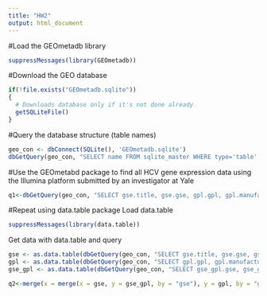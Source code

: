 ```yaml
---
title: "HW2"
output: html_document
---
```


#Load the GEOmetadb library
```r
suppressMessages(library(GEOmetadb))
```

#Download the GEO database
```r
if(!file.exists("GEOmetadb.sqlite"))
{
  # Downloads database only if it's not done already
  getSQLiteFile()
}
```

#Query the database structure (table names)
```r
geo_con <- dbConnect(SQLite(), 'GEOmetadb.sqlite')
dbGetQuery(geo_con, "SELECT name FROM sqlite_master WHERE type='table';")
```

#Use the GEOmetabd package to find all HCV gene expression data using the Illumina platform submitted by an investigator at Yale
```r
q1<-dbGetQuery(geo_con, "SELECT gse.title, gse.gse, gpl.gpl, gpl.manufacturer, gpl.description FROM (gse JOIN gse_gpl ON gse.gse=gse_gpl.gse) j JOIN gpl ON j.gpl=gpl.gpl WHERE gse.title LIKE '%HCV%' AND gpl.manufacturer LIKE '%Illumina%' AND gse.contact LIKE '%Yale%'")
```

#Repeat using data.table package
Load data.table
```r
suppressMessages(library(data.table))
```

Get data with data.table and query
```r
gse <- as.data.table(dbGetQuery(geo_con, "SELECT gse.title, gse.gse, gse.contact FROM gse"))
gpl <- as.data.table(dbGetQuery(geo_con, "SELECT gpl.gpl, gpl.manufacturer, gpl.description FROM gpl"))
gse_gpl <- as.data.table(dbGetQuery(geo_con, "SELECT gse_gpl.gse, gse_gpl.gpl FROM gse_gpl"))

q2<-merge(x = merge(x = gse, y = gse_gpl, by = "gse"), y = gpl, by = "gpl")[title %like% "HCV"][contact %like% "Yale"][manufacturer %like% "Illumina"]
```
